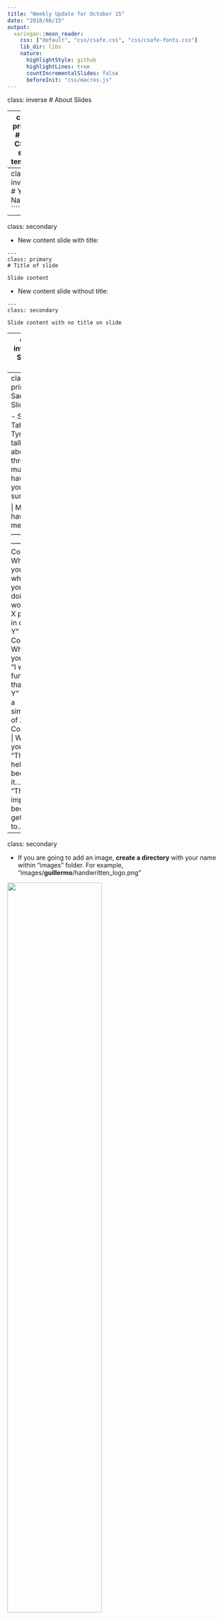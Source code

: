 ```yaml
---
title: "Weekly Update for October 15"
date: "2018/08/15"
output:
  xaringan::moon_reader:
    css: ["default", "css/csafe.css", "css/csafe-fonts.css"]
    lib_dir: libs
    nature:
      highlightStyle: github
      highlightLines: true
      countIncrementalSlides: false
      beforeInit: "css/macros.js"
---
```



class: inverse
# About Slides

---
class: primary 
# New CSAFE slide template

We're now using [`xaringan`](https://github.com/yihui/xaringan)

What's changed: 

- New person slide: 

````
---
class: inverse
# Your Name
````

---
class: secondary

- New content slide with title: 

````
---
class: primary
# Title of slide 

Slide content
````

- New content slide without title: 

````
---
class: secondary

Slide content with no title on slide
````

---
class: inverse
# Sample User

---
class: primary
# Sample Slide

- Sample Table. Sam Tyner talked about the three must-haves of your summary:



| Must-have | It means |
| :------   | :------- |
| Context | Why are you doing what you're doing? "I'm working on X project in order to Y" |
| Content | What are you doing? "I wrote X function that does Y" or "I ran a simulation of Z" |
| Conclusion | What did you learn? "This will help me because it..." or "This important because it gets us to..." |



---
class: secondary

- If you are going to add an image, **create a directory** with your name within "images" folder. For example, "images/**guillermo**/handwritten_logo.png"


 <img src = "images/guillermo/handwritten_logo.png" width="65%"/>
 

---
class: inverse
# Soyoung

---
class: primary
# Fall semester plans: 
 - Shoes
    + Wrap up shoe analysis using edges and SURF 
    + Compare the performance with other methods such as phase only correlations, Fourier-Mellin transformation correlation
    + Do analysis with CSAFE shoe data
    + Submit papers regarding shoe analysis soon!
   
- Research on "uncertainty pyramid" with Steve and Hari at NIST   
 - Glass analysis with Sam
    + Exploratory analysis 
    + Various covariance estimations
    + Submit papers!
   
- Working on book chapters of glass and shoes funded by ROpenSci Fellowship 

---
class: inverse
# Amy

---
class: primary
# Fall Semester Goals

- **Data Collection**
    - </font> <font color="red">Moving (slowly).</font>
- **FlashID Data**
    - </font> <font color="red">Update install scheduled for tomorrow morning!</font>
- Expand Bayesian hierarchical model
    - **Formal Model Selection**
        - </font> <font color="red">Cleaning up code.</font>
        - </font> <font color="red">Methods other than DIC.</font>
    - Tests and Intervals
    - Validation
- Write and submit a paper on that modeling.
- Exploritory analysis of 'next level' features (AAFS)
    - Work with Ben and Nick
    
---
class: inverse
# Ben

---
class: primary
# Preprocessing Complete!
- Next steps: Character recognition? Other feature detection?

<img src = "images/ben/openh_9oct.png" width="65%"/>

---
class: inverse:
<img src = "images/ben/goodwordmessage_9oct.png" width="75%"/>

---
class: inverse
# Nick

---
class: secondary

- Working on preprocessing binary image
  - Prototyping w/ Numba & Python
  - Testing performance relative to Cpp
  - Hope to expedite development


---
class: inverse
# Ganesh  

---
class: primary   
# UI  

- Shiny App Demo

    
---
class: inverse
# Nate

---
class: primary
# Groove ID

- Documented functions necessary to run changepoint analysis
- Working on a vignette for the R package

---
class: primary
# SLR

- Documenting what I've tried so far
- Small examples to compare SLRs and LRs
- Do well-calibrated SLRs have properties that imply they are close to true LRs with high probability?

---
class: inverse
# Sam

---
class: primary
# Fall semester plans: 

- submit papers from thesis for publication
- writing R packages with SP
    + glass 
    + shoes
    + "uncertainty pyramid" stuff with SL & HI
- working on book funded by ROpenSci Fellowship 
- narrowing down topics & formats for new CSAFE training materials 
- writing "Ten Simple Rules for..." articles with DO
    + statisticians doing forensic science
    + forensic scientists doing statistics
    + [legal professionals encountering statistics](https://github.com/CSAFE-ISU/slides/issues/2)

---
class: inverse
# Guillermo

---
class: primary
# Plans for this Fall

- Complete adaptation of registration of 3D scans in R and perform analysis

- Complete shiny app for 2D outsole scans registration

- Write paper of the database which must include some data analysis

- Write paper on speaker recognition (w/Vianey Leos)

---
class: inverse
# James

---
class: primary   
# Back at Data Collection!


<img src = "images/James/CartNew.png" width="32%"/>
<img src = "images/James/Cart2.png" width="32%"/>

---
class: inverse: 

<img src = "images/James/Vinyl1.png" width="32%"/>
<img src = "images/James/Vinyl2.png" width="32%"/>
<img src = "images/James/Vinyl3.png" width="32%"/>

---
class: inverse: 

<img src = "images/James/LightRoom.png" width="32%"/>
<img src = "images/James/LightUp.png" width="32%"/>
<img src = "images/James/LightSide.png" width="32%"/>
   
---
class: inverse
# Kiegan  


---
class: primary   
# Chugging along!  

- **Submit to AFTE journal**  
    - Getting close!  
- Complete writing of Chapman & Hall book  
    - On pause so we can focus on getting 2 papers ready  
- **Write a joint paper with Nate on grooves project**  
    - Integrating in to `bulletxtrctr` this week
    - Getting test sets ready
- **Submit proposal to DFSC for funding**
    - Reworking NIJ Grad Fellowship proposal
    - Incorporating peer review comments  

    
---
class: primary   
# Update to plotting results  
 
<img src = "images/kiegan/boxplots_afte_results.png" width="65%"/>  

---
class: primary  
# Update to plotting results  
 
<img src = "images/kiegan/stacked_bars_afte_results.png"/>   



---
class: inverse
# Danica  

---
class: primary   
# Fall Semester Update  

- Write a BF vs. LR paper for LPR  
    - working on making second draft less technical
    - this is taking longer than I expected :(
- Continue NIJ grant to validate FDE conclusions  
    - poster presentation for Forensics@NIST next month
    - oral presentation accepted for AAFS Feb 2019
- New NIJ grant awarded!
    - working on award acceptance and budgets
- 10 Things article
    - writing a draft complete with paragraphs and references


---
class: inverse
# Susan

---
class: primary
# Write all the things!

- `bulletsamplr` package 
    - Determined there's not a significant change in groove height along the signature
    - Started examining null feature distribution
    - Paper describing method for resampling bullet sequences
- Paper validating bullet algorithm on different case study sets (w/ Heike)
- Revising Statistical Atlas paper

---
class: inverse
# Miranda

---
class: primary
# Neural Networks

- Working on poster for Forensics@NIST and AAFS
- How to best quantify accuracy for one-hot prediction?
    - ROC-type curve for probability threshhold
- Generating heatmaps to visualize what neural networks look for
    - Generating these for our model is difficult
    - So far, can only generate from original VGG16 (see next slide...)

---
class: primary
# VGG16 Prediction

<img src = "images/miranda/2018-10-15/onehot-92_labeled_heatmap.png" width="35%"/><img src = "images/miranda/2018-10-15/onehot-3000_labeled_heatmap.png" width="35%"/>
<img src = "images/miranda/2018-10-15/onehot-1312_labeled_heatmap.png" width="35%"/><img src = "images/miranda/2018-10-15/onehot-165_labeled_heatmap.png" width="35%"/>


---
class: inverse
# Heike

---
class: primary
# CSAFE persistence bullets

![](images/heike/B902-L1-20x.png)
![:scale 40%](images/heike/B902-L1-50x.png)


---
class: primary
# CSAFE persistence bullets

Signatures from 20 and 50x magnification

![](images/heike/signatures-raw.png)

---
class: primary
# CSAFE persistence bullets

Aligned Signatures from 20 and 50x magnification

![](images/heike/signatures-raw-aligned.png)

---
class: inverse
# Issues

---
class: secondary

- [Issues!!](https://github.com/CSAFE-ISU/slides/issues)
- Two issue down, two to go.
